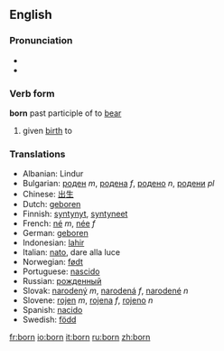 {{see|Born}}
==English==

{{rank|William|remain|covered|717|born|somewhat|figure|goes}}

=== Pronunciation ===
* {{IPA|/ˈboːn/}}
* {{SAMPA|/"bo:n/}}

===Verb form===
'''born''' past participle of to [[bear]]

# given [[birth]] to

=== Translations ===
*Albanian: Lindur
*Bulgarian: [[роден]] ''m'', [[родена]] ''f'', [[родено]] ''n'', [[родени]] ''pl''
*Chinese: [[出生]]
*Dutch: [[geboren]]
*Finnish: [[syntynyt]], [[syntyneet]]
*French: [[né]] ''m'', [[née]] ''f''
*German: [[geboren]]
*Indonesian: [[lahir]]
*Italian: [[nato]], dare alla luce
*Norwegian: [[født]]
*Portuguese: [[nascido]]
*Russian: [[рожденный]]
*Slovak: [[narodený]] ''m'', [[narodená]] ''f'', [[narodené]] ''n''
*Slovene: [[rojen]] ''m'', [[rojena]] ''f'', [[rojeno]] ''n''
*Spanish: [[nacido]]
*Swedish: [[född]] 

[[fr:born]]
[[io:born]]
[[it:born]]
[[ru:born]]
[[zh:born]]